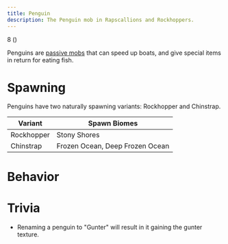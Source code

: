 ```yaml
---
title: Penguin
description: The Penguin mob in Rapscallions and Rockhoppers.
---
```



<InfoBox title="Info Box">
    <InfoBoxMultiImage images={[
        {src: "/src/assets/rockhopper.png", alt: "Rockhopper Penguin Isometric Render", name: "Rockhopper"},
        {src:"/src/assets/chinstrap.png", alt: "Chinstrap Penguin Isometric Render", name: "Chinstrap"},
        {src:"/src/assets/gunter.png", alt: "Gunter Penguin Isometric Render", name: "Gunter"},
    ]}/>
    <InfoBoxRow label="Health Points">
        <div slot="value">
            8 (<MinecraftIcon icon="heart" /><MinecraftIcon icon="heart" /><MinecraftIcon icon="heart" /><MinecraftIcon icon="heart" />)
        </div>
    </InfoBoxRow>
    <InfoBoxRow label="Behavior" value="Passive" />
    <InfoBoxRow label="Speed" value="0.12" />
</InfoBox>

Penguins are [passive mobs](https://minecraft.wiki/w/Mob#Passive_mobs) that can speed up boats, and give special items in return for eating fish.

# Spawning

Penguins have two naturally spawning variants: Rockhopper and Chinstrap.

| Variant    | Spawn Biomes                    |
|------------|---------------------------------|
| Rockhopper | Stony Shores                    |
| Chinstrap  | Frozen Ocean, Deep Frozen Ocean |

# Behavior


# Trivia
- Renaming a penguin to "Gunter" will result in it gaining the gunter texture.